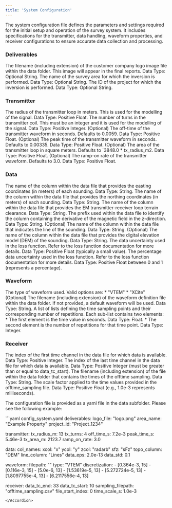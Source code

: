 ```yaml
---
title: 'System Configuration'
---
```


The system configuration file defines the parameters and settings required for the initial setup and operation of the survey system. It includes specifications for the transmitter, data handling, waveform properties, and receiver configurations to ensure accurate data collection and processing.

### Deliverables

<AccordionGroup>
  <Accordion icon="rectangle-terminal" title="Logo File (logo_file)">
  The filename (including extension) of the customer company logo image file within the data folder. This image will appear in the final reports. Data Type: Optional String.
</Accordion>
<Accordion icon="rectangle-terminal" title="Area Name (area_name)">
The name of the survey area for which the inversion is performed.  Data Type: Optional String.
</Accordion>
<Accordion icon="rectangle-terminal" title="Project ID (project_id)">
The ID of the project for which the inversion is performed. Data Type: Optional String.
</Accordion>
</AccordionGroup>

### Transmitter

<AccordionGroup>
<Accordion icon="rectangle-terminal" title="Radius (tx_radius_m)">
The radius of the transmitter loop in meters. This is used for the modelling of the signal. Data Type: Positive Float.
</Accordion>
<Accordion icon="rectangle-terminal" title="Turns (tx_turns)">
The number of turns in the transmitter coil. This must be an integer and it is used for the modelling of the signal. Data Type: Positive Integer.
</Accordion>
<Accordion icon="rectangle-terminal" title="Off-time (off_time_s)">
(Optional) The off-time of the transmitter waveform in seconds. Defaults to 0.0059. Data Type: Positive Float.
</Accordion>
<Accordion icon="rectangle-terminal" title="Peak Time (peak_time_s)">
(Optional) The peak time of the transmitter waveform in seconds. Defaults to 0.00335. Data Type: Positive Float.
</Accordion>
<Accordion icon="rectangle-terminal" title="Area (tx_area_m)">
(Optional) The area of the transmitter loop in square meters. Defaults to `3848.0 * tx_radius_m2. Data Type: Positive Float.
</Accordion>
<Accordion icon="rectangle-terminal" title="Ramp-on Rate (ramp_on_rate)">
(Optional) The ramp-on rate of the transmitter waveform. Defaults to 3.0. Data Type: Positive Float.
</Accordion>
</AccordionGroup>

### Data

<AccordionGroup>
<Accordion icon="rectangle-terminal" title="Easting Column (xcol)">
The name of the column within the data file that provides the easting coordinates (in meters) of each sounding. Data Type: String.
</Accordion>
<Accordion icon="rectangle-terminal" title="Northing Column (ycol)">
The name of the column within the data file that provides the northing coordinates (in meters) of each sounding. Data Type: String.
</Accordion>
<Accordion icon="rectangle-terminal" title="A-Column (zcol)">
The name of the column within the data file that provides the EM transmitter-receiver loop terrain clearance. Data Type: String.
</Accordion>
<Accordion icon="rectangle-terminal" title="Data Column (sfz)">
The prefix used within the data file to identify the column containing the derivative of the magnetic field in the z-direction. Data Type: String.
</Accordion>
<Accordion icon="rectangle-terminal" title="Line Column (line_col)">
(Optional) The name of the column within the data file that indicates the line of the sounding. Data Type: String.
</Accordion>
<Accordion icon="rectangle-terminal" title="Topography Column (topo_col)">
(Optional) The name of the column within the data file that provides the digital elevation model (DEM) of the sounding. Data Type: String.
</Accordion>
<Accordion icon="rectangle-terminal" title="Data Epsilon (data_eps)">
The data uncertainty used in the loss function. Refer to the loss function documentation for more details. Data Type: Positive Float (typically a small value).
</Accordion>
<Accordion icon="rectangle-terminal" title="Standard Deviation (data_std)">
The percentage data uncertainty used in the loss function. Refer to the loss function documentation for more details. Data Type: Positive Float between 0 and 1 (represents a percentage).
</Accordion>
</AccordionGroup>

### Waveform 

<AccordionGroup>
<Accordion icon="rectangle-terminal" title="Type (type)">
The type of waveform used. Valid options are:
* "VTEM"
* "XCite"
</Accordion>
<Accordion icon="rectangle-terminal" title="Filepath (filepath)">
(Optional) The filename (including extension) of the waveform definition file within the data folder. If not provided, a default waveform will be used. Data Type: String.
</Accordion>
<Accordion icon="rectangle-terminal" title="Discretization (discretization)">
A list of lists defining the time sampling points and their corresponding number of repetitions. Each sub-list contains two elements:
* The first element is the time value in seconds. Data Type: Float.
* The second element is the number of repetitions for that time point. Data Type: Integer.
</Accordion>
</AccordionGroup>

### Receiver

<AccordionGroup>
<Accordion icon="rectangle-terminal" title="Time Channel Start (data_tc_start)">
The index of the first time channel in the data file for which data is available. Data Type: Positive Integer.
</Accordion>
<Accordion icon="rectangle-terminal" title="Time Channel End (data_tc_end)">
The index of the last time channel in the data file for which data is available. Data Type: Positive Integer (must be greater than or equal to data_tc_start).
</Accordion>
<Accordion icon="rectangle-terminal" title="Offtime Sampling Filepath (sampling_filepath)">
The filename (including extension) of the file within the data folder that contains the times of the offtime sampling. Data Type: String.
</Accordion>
<Accordion icon="rectangle-terminal" title="Offtime Sampling Time Scale (time_scale_s)">
The scale factor applied to the time values provided in the offtime_sampling file. Data Type: Positive Float (e.g., 1.0e-3 represents milliseconds).
</Accordion>
</AccordionGroup>

The configuration file is provided as a yaml file in the data subfolder. Please see the following example: 

<Accordion title="Example System Configuration File:">
  ```yaml config_system.yaml
  deliverables: 
    logo_file: "logo.png"
    area_name: "Example Property"
    project_id: "Project_1234"

  transmitter:
    tx_radius_m: 13
    tx_turns: 4
    off_time_s: 7.2e-3
    peak_time_s: 5.46e-3
    tx_area_m: 2123.7
    ramp_on_rate: 3.0

  data: 
    col_names: 
      xcol: "x"
      ycol: "y"
      zcol: "radarb"
      sfz: "sFz"
      topo_column: "DEM"
      line_column: "Lines"
    data_eps: 2.0e-13
    data_std: 0.1

  waveform: 
    filepath: ""
    type: "VTEM"
    discretization: 
    - [0.364e-3, 15]
    - [0.116e-3, 15]
    - [5.0e-6, 13]
    - [1.53619e-5, 13] 
    - [5.272724e-5, 13]
    - [1.8097755e-4, 13]
    - [6.2117556e-4, 13]

  receiver: 
    data_tc_end: 33
    data_tc_start: 10
    sampling_filepath: "offtime_sampling.csv"
    file_start_index: 0
    time_scale_s: 1.0e-3
  ```
</Accordion>
